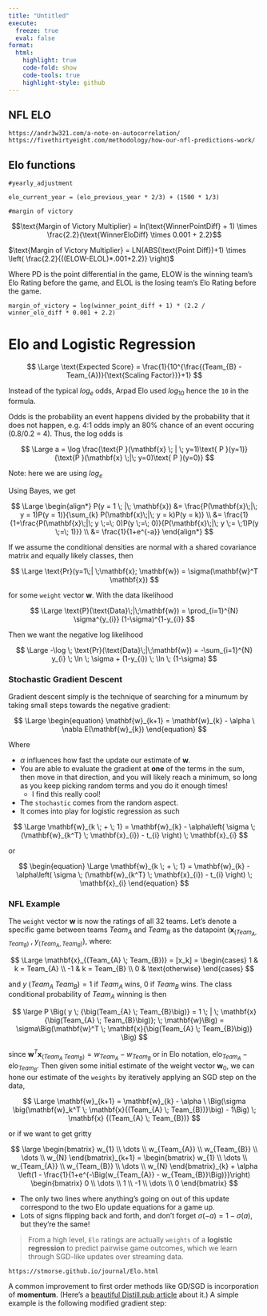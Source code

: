 ```yaml
---
title: "Untitled"
execute: 
  freeze: true
  eval: false
format:
  html:
    highlight: true
    code-fold: show
    code-tools: true
    highlight-style: github
---
```


## NFL ELO

`https://andr3w321.com/a-note-on-autocorrelation/`
`https://fivethirtyeight.com/methodology/how-our-nfl-predictions-work/`

## Elo functions

```none
#yearly_adjustment

elo_current_year = (elo_previous_year * 2/3) + (1500 * 1/3)

#margin of victory
```

$$\text{Margin of Victory Multiplier} = ln(\text{WinnerPointDiff} + 1) \times \frac{2.2}{\text{WinnerEloDiff} \times 0.001 + 2.2}$$


$\text{Margin of Victory Multiplier} = LN(ABS(\text{Point Diff})+1) \times \left( \frac{2.2}{((ELOW-ELOL)*.001+2.2)} \right)$

Where PD is the point differential in the game, ELOW is the winning team’s Elo Rating before the game, and ELOL is the losing team’s Elo Rating before the game.

`margin_of_victory = log(winner_point_diff + 1) * (2.2 / winner_elo_diff * 0.001 + 2.2)`


# Elo and Logistic Regression



$$
\Large \text{Expected Score} = \frac{1}{10^{\frac{(Team_{B} - Team_{A})}{\text{Scaling Factor}}}+1}
$$

Instead of the typical $log_{e}$ odds, Arpad Elo used $log_{10}$ hence the `10` in the formula.

Odds is the probability an event happens divided by the probability that it does not happen, e.g. 4:1 odds imply an 80% chance of an event occuring (0.8/0.2 = 4). Thus, the log odds is

$$
\Large a = \log \frac{\text{P }(\mathbf{x} \; | \; y=1)\text{ P }(y=1)}{\text{P }(\mathbf{x} \;|\; y=0)\text{ P }(y=0)}
$$

Note: here we are using $log_{e}$

Using Bayes, we get

$$
\Large \begin{align*}
P(y = 1 \; |\; \mathbf{x}) &= \frac{P(\mathbf{x}\;|\; y = 1)P(y = 1)}{\sum_{k} P(\mathbf{x}\;|\; y = k)P(y = k)} \\
&= \frac{1}{1+\frac{P(\mathbf{x}\;|\; y \;=\; 0)P(y \;=\; 0)}{P(\mathbf{x}\;|\; y \;= \;1)P(y \;=\; 1)}} \\
&= \frac{1}{1+e^{-a}}
\end{align*} 
$$

If we assume the conditional densities are normal with a shared covariance matrix and equally likely classes, then

$$
\Large \text{Pr}(y=1\;| \;\mathbf{x}; \mathbf{w}) = \sigma(\mathbf{w}^T \mathbf{x})
$$

for some `weight` vector $\mathbf{w}$. With the data likelihood

$$
\Large \text{P}(\text{Data}\;|\;\mathbf{w}) = \prod_{i=1}^{N} \sigma^{y_{i}} (1-\sigma)^{1-y_{i}}
$$

Then we want the negative log likelihood

$$
\Large -\log \; \text{Pr}(\text{Data}\;|\;\mathbf{w}) = -\sum_{i=1}^{N} y_{i} \; \ln \; \sigma + (1-y_{i}) \; \ln \; (1-\sigma)
$$

### Stochastic Gradient Descent

Gradient descent simply is the technique of searching for a minumum by taking small steps towards the negative gradient:

$$
\Large \begin{equation}
\mathbf{w}_{k+1} = \mathbf{w}_{k} - \alpha \ \nabla E(\mathbf{w}_{k})
\end{equation}
$$

Where

- $\alpha$ influences how fast the update our estimate of $\mathbf{w}$.
- You are able to evaluate the gradient at **one** of the terms in the sum, then move in that direction, and you will likely reach a minimum, so long as you keep picking random terms and you do it enough times!  
    - I find this really cool!
- The `stochastic` comes from the random aspect. 
- It comes into play for logistic regression as such

$$
\Large \mathbf{w}_{k \; + \; 1} = \mathbf{w}_{k} - \alpha\left( \sigma \; (\mathbf{w}_{k^T} \; \mathbf{x}_{i}) - t_{i} \right) \; \mathbf{x}_{i}
$$

or

$$
\begin{equation}
\Large \mathbf{w}_{k \; + \; 1} = \mathbf{w}_{k} - \alpha\left( \sigma \; (\mathbf{w}_{k^T} \; \mathbf{x}_{i}) - t_{i} \right) \; \mathbf{x}_{i}
\end{equation}
$$

### NFL Example

The `weight` vector $\mathbf{w}$ is now the ratings of all 32 teams.  Let's denote a specific game between teams $Team_{A}$ and $Team_{B}$ as the datapoint $\big(\mathbf{x}_{(Team_{A}, Team_{B})} \; , \; y_{(Team_{A}, Team_{B})}\big)$, where:

$$
\Large \mathbf{x}_{(Team_{A} \; Team_{B})} = [x_k] = \begin{cases}
1 & k = Team_{A} \\
-1 & k = Team_{B} \\
0 & \text{otherwise}
\end{cases}
$$

and $y \; {(Team_{A} \; Team_{B})} = 1$ if $Team_{A}$ wins, 0 if $Team_{B}$ wins.  The class conditional probability of $Team_{A}$ winning is then

$$
\large P \Big( y \; {\big(Team_{A} \; Team_{B}\big)} = 1 \; | \; \mathbf{x}{\big(Team_{A} \; Team_{B}\big)}; \; \mathbf{w}\Big) = \sigma\Big(\mathbf{w}^T \; \mathbf{x}{\big(Team_{A} \; Team_{B}\big)} \Big)
$$

since $\mathbf{w}^{T} \mathbf{x}_{(Team_{A} \; Team_{B})} = w_{Team_{A}} - w_{Team_{B}}$ or in Elo notation, $\text{elo}_{Team_{A}} - \text{elo}_{Team_{B}}$.  Then given some initial estimate of the weight vector $\mathbf{w}_{0}$, we can hone our estimate of the `weights` by iteratively applying an SGD step on the data,

$$
\Large \mathbf{w}_{k+1} = \mathbf{w}_{k} - \alpha \ \Big(\sigma \big(\mathbf{w}_k^T \; \mathbf{x}{(Team_{A} \; Team_{B})}\big) - 1\Big) \; \mathbf{x} {(Team_{A} \; Team_{B})}
$$

or if we want to get gritty

$$
\large \begin{bmatrix} 
w_{1} \\ 
\dots \\ 
w_{Team_{A}} \\ 
w_{Team_{B}} \\ 
\dots \\ 
w_{N} 
\end{bmatrix}_{k+1} = \begin{bmatrix} 
w_{1} \\ 
\dots \\ 
w_{Team_{A}} \\ 
w_{Team_{B}} \\ 
\dots \\ 
w_{N}  
\end{bmatrix}_{k} + \alpha \left(1 - \frac{1}{1+e^{-\Big(w_{Team_{A}} - w_{Team_{B}}\Big)}}\right) 
\begin{bmatrix} 
0 \\ 
\dots \\ 
1 \\ 
-1 \\ 
\dots \\ 
0 \end{bmatrix}
$$



- The only two lines where anything's going on out of this update correspond to the two Elo update equations for a game up.  
- Lots of signs flipping back and forth, and don't forget $\sigma(-a)=1-\sigma(a)$, but they're the same!  

> From a high level, `Elo` ratings are actually `weights` of a **logistic regression** to predict pairwise game outcomes, which we learn through SGD-like updates over streaming data.

`https://stmorse.github.io/journal/Elo.html`

A common improvement to first order methods like GD/SGD is incorporation of **momentum**. (Here's a [beautiful Distill.pub article](https://distill.pub/2017/momentum/) about it.)  A simple example is the following modified gradient step:
